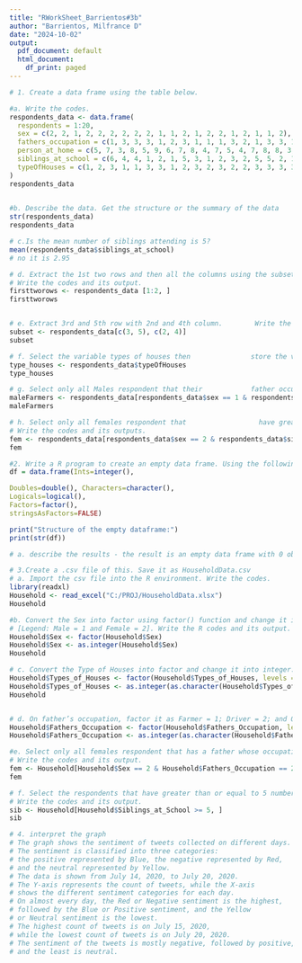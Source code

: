 ```yaml
---
title: "RWorkSheet_Barrientos#3b"
author: "Barrientos, Milfrance D"
date: "2024-10-02"
output:
  pdf_document: default
  html_document:
    df_print: paged
---
```


```r
# 1. Create a data frame using the table below.

#a. Write the codes.
respondents_data <- data.frame(
  respondents = 1:20,
  sex = c(2, 2, 1, 2, 2, 2, 2, 2, 2, 1, 1, 2, 1, 2, 2, 1, 2, 1, 1, 2),
  fathers_occupation = c(1, 3, 3, 3, 1, 2, 3, 1, 1, 1, 3, 2, 1, 3, 3, 1, 3, 1, 2, 1),
  person_at_home = c(5, 7, 3, 8, 5, 9, 6, 7, 8, 4, 7, 5, 4, 7, 8, 8, 3, 11, 7, 6),
  siblings_at_school = c(6, 4, 4, 1, 2, 1, 5, 3, 1, 2, 3, 2, 5, 5, 2, 1, 2, 5, 3, 2),
  typeOfHouses = c(1, 2, 3, 1, 1, 3, 3, 1, 2, 3, 2, 3, 2, 2, 3, 3, 3, 3, 3, 2)
)
respondents_data
                   

#b. Describe the data. Get the structure or the summary of the data
str(respondents_data)
respondents_data

# c.Is the mean number of siblings attending is 5?
mean(respondents_data$siblings_at_school)
# no it is 2.95

# d. Extract the 1st two rows and then all the columns using the subsetting functions. 
# Write the codes and its output.
firsttworows <- respondents_data [1:2, ]
firsttworows


# e. Extract 3rd and 5th row with 2nd and 4th column.        Write the codes and its result.
subset <- respondents_data[c(3, 5), c(2, 4)]
subset

# f. Select the variable types of houses then               store the vector that results as types_houses. Write the codes.
type_houses <- respondents_data$typeOfHouses
type_houses

# g. Select only all Males respondent that their            father occupation was farmer. Write the codes and its output.
maleFarmers <- respondents_data[respondents_data$sex == 1 & respondents_data$fathers_occupation == 1, ]
maleFarmers

# h. Select only all females respondent that                  have greater than or equal to 5 number of siblings attending school. 
# Write the codes and its outputs.
fem <- respondents_data[respondents_data$sex == 2 & respondents_data$siblings_at_school >=5, ]
fem
```
```r
#2. Write a R program to create an empty data frame. Using the following codes:
df = data.frame(Ints=integer(),

Doubles=double(), Characters=character(),
Logicals=logical(),
Factors=factor(),
stringsAsFactors=FALSE)

print("Structure of the empty dataframe:")
print(str(df))

# a. describe the results - the result is an empty data frame with 0 observations of 5 variables

```
```r
# 3.Create a .csv file of this. Save it as HouseholdData.csv
# a. Import the csv file into the R environment. Write the codes.
library(readxl)
Household <- read_excel("C:/PROJ/HouseholdData.xlsx")
Household

#b. Convert the Sex into factor using factor() function and change it into integer.
# [Legend: Male = 1 and Female = 2]. Write the R codes and its output.
Household$Sex <- factor(Household$Sex)
Household$Sex <- as.integer(Household$Sex)
Household

# c. Convert the Type of Houses into factor and change it into integer. [Legend: Wood = 1; Congrete = 2;             #sSemi-Congrete = 3].  # Write the R codes and its output.
Household$Types_of_Houses <- factor(Household$Types_of_Houses, levels = c("Wood", "Congrete", "Semi-congrete"), labels = c(1, 2, 3))
Household$Types_of_Houses <- as.integer(as.character(Household$Types_of_Houses))
Household


# d. On father’s occupation, factor it as Farmer = 1; Driver = 2; and Others = 3. What is the R code and its output?
Household$Fathers_Occupation <- factor(Household$Fathers_Occupation, levels = c("Farmer", "Driver", "Others"), labels = c(1, 2, 3))
Household$Fathers_Occupation <- as.integer(as.character(Household$Fathers_Occupation))

#e. Select only all females respondent that has a father whose occupation is driver. 
# Write the codes and its output.
fem <- Household[Household$Sex == 2 & Household$Fathers_Occupation == 2, ]
fem

# f. Select the respondents that have greater than or equal to 5 number of siblings attending school. 
# Write the codes and its output.
sib <- Household[Household$Siblings_at_School >= 5, ]
sib
```
```r
# 4. interpret the graph 
# The graph shows the sentiment of tweets collected on different days. 
# The sentiment is classified into three categories: 
# the positive represented by Blue, the negative represented by Red, 
# and the neutral represented by Yellow. 
# The data is shown from July 14, 2020, to July 20, 2020. 
# The Y-axis represents the count of tweets, while the X-axis 
# shows the different sentiment categories for each day. 
# On almost every day, the Red or Negative sentiment is the highest, 
# followed by the Blue or Positive sentiment, and the Yellow 
# or Neutral sentiment is the lowest. 
# The highest count of tweets is on July 15, 2020, 
# while the lowest count of tweets is on July 20, 2020. 
# The sentiment of the tweets is mostly negative, followed by positive, 
# and the least is neutral.


```


